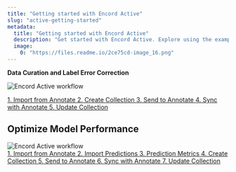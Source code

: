 ```yaml
---
title: "Getting started with Encord Active"
slug: "active-getting-started"
metadata: 
  title: "Getting started with Encord Active"
  description: "Get started with Encord Active. Explore using the example project. Effortless learning."
  image: 
    0: "https://files.readme.io/2ce75cd-image_16.png"
---
```


**Data Curation and Label Error Correction**

![Encord Active workflow](https://storage.googleapis.com/docs-media.encord.com/static/img/active/active-workflow-data-curation-label-validation.png)

<div key="1" lang="en">
  <head>
    <meta charSet="UTF-8" />
    <meta content="width=device-width, initial-scale=1.0" name="viewport" />
    <title>Clickable Div</title>
  </head>
  <div className="container">
    <a
      className="clickable-div"
      href="/platform-documentation/Active/active-import/active-import-from-annotate"
    >
      1. Import from Annotate
    </a>
    <a
      className="clickable-div"
      href="/platform-documentation/Active/active-how-to/active-create-collections"
    >
      2. Create Collection
    </a>
    <a
      className="clickable-div"
      href="/platform-documentation/Active/active-how-to/active-send-collection-to-annotate"
    >
      3. Send to Annotate
    </a>
    <a
      className="clickable-div"
      href="/platform-documentation/Active/active-how-to/active-sync-with-annotate"
    >
      4. Sync with Annotate
    </a>
    <a
      className="clickable-div"
      href="/platform-documentation/Active/active-how-to/active-update-collections"
    >
      5. Update Collection
    </a>
  </div>
</div>

<h2>Optimize Model Performance</h2>

<img src="https://storage.googleapis.com/docs-media.encord.com/static/img/active/active-workflow-model-optimization.png" alt="Encord Active workflow" />

<div key="1" lang="en">
  <head>
    <meta charSet="UTF-8" />
    <meta content="width=device-width, initial-scale=1.0" name="viewport" />
    <title>Clickable Div</title>
  </head>
  <div className="container">
    <a
      className="clickable-div"
      href="/platform-documentation/Active/active-import/active-import-from-annotate"
    >
      1. Import from Annotate
    </a>
    <a
      className="clickable-div"
      href="/platform-documentation/Active/active-how-to/active-import-model-predictions-cloud"
    >
      2. Import Predictions
    </a>
    <a
      className="clickable-div"
      href="/platform-documentation/Active/active-how-to/active-model-predictions-eval"
    >
      3. Prediction Metrics
    </a>
    <a
      className="clickable-div"
      href="/platform-documentation/Active/active-how-to/active-create-collections"
    >
      4. Create Collection
    </a>
    <a
      className="clickable-div"
      href="/platform-documentation/Active/active-how-to/active-send-collection-to-annotate"
    >
      5. Send to Annotate
    </a>
    <a
      className="clickable-div"
      href="/platform-documentation/Active/active-how-to/active-sync-with-annotate"
    >
      6. Sync with Annotate
    </a>
    <a
      className="clickable-div"
      href="/platform-documentation/Active/active-how-to/active-update-collections"
    >
      7. Update Collection
    </a>
  </div>
</div>


